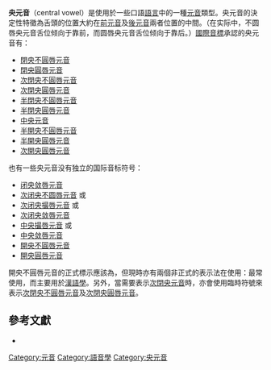 {{不是|中元音|中央元音}}
{{Unreferenced |time=2009-06-12T11:04:33+00:00 }}
{{IPA vowels|class=floatright}}

'''央元音'''（central vowel）是使用於一些口語[[語言|語言]]中的一種[[元音|元音]]類型。央元音的決定性特徵為舌頭的位置大約在[[前元音|前元音]]及[[後元音|後元音]]兩者位置的中間。（在实际中，不圆唇央元音舌位倾向于靠前，而圆唇央元音舌位倾向于靠后。）[[國際音標|國際音標]]承認的央元音有：

* [[閉央不圓唇元音|閉央不圓唇元音]] {{IPA|[ɨ]}}
* [[閉央圓唇元音|閉央圓唇元音]] {{IPA|[ʉ]}}
* [[次閉央不圓唇元音|次閉央不圓唇元音]] {{IPA|[ɪ̈]}}
* [[次閉央圓唇元音|次閉央圓唇元音]] {{IPA|[ʊ̈]}}
* [[半閉央不圓唇元音|半閉央不圓唇元音]] {{IPA|[ɘ]}}
* [[半閉央圓唇元音|半閉央圓唇元音]] {{IPA|[ɵ]}}
* [[中央元音|中央元音]] {{IPA|[ə]}}
* [[半開央不圓唇元音|半開央不圓唇元音]] {{IPA|[ɜ]}}
* [[半開央圓唇元音|半開央圓唇元音]] {{IPA|[ɞ]}}
* [[次開央圓唇元音|次開央圓唇元音]] {{IPA|[ɐ]}}
也有一些央元音没有独立的国际音标符号：
* [[闭央敛唇元音|闭央敛唇元音]] {{IPA|[ÿ]}}
* [[次闭央不圆唇元音|次闭央不圆唇元音]] {{IPA|[ɨ̞]}}{{IPA|[ɪ̈]}}{{IPA|[ɪ̠]}}或{{IPA|[ɘ̝]}}
* [[次闭央撮唇元音|次闭央撮唇元音]] {{IPA|[ʉ̞]}}{{IPA|[ʊ̈]}}{{IPA|[ʊ̟]}}或{{IPA|[ɵ̝]}}
* [[次闭央敛唇元音|次闭央敛唇元音]] {{IPA|[ʏ̈]}}
* [[中央撮唇元音|中央撮唇元音]] {{IPA|[ɵ̞]}}或{{IPA|[ɞ̝]}}
* [[中央敛唇元音|中央敛唇元音]] {{IPA|[əᵝ]}}
* [[開央不圓唇元音|開央不圓唇元音]] {{IPA|[ä]}}
* [[開央圓唇元音|開央圓唇元音]] {{IPA|[ɒ̈]}}


開央不圓唇元音的正式標示應該為{{IPA|[ä]}}，但現時亦有兩個非正式的表示法在使用：{{IPA|[a]}}最常使用，而{{IPA|[ᴀ]}}主要用於[[漢語學|漢語學]]。另外，當需要表示[[次閉央元音|次閉央元音]]時，亦會使用臨時符號{{Unicode|ᵻ、ᵿ}}來表示[[次閉央不圓唇元音|次閉央不圓唇元音]]及[[次閉央圓唇元音|次閉央圓唇元音]]。

==參考文獻==
{{refbegin}}
* {{citation|author=International Phonetic Association|year=1999|title=Handbook of the International Phonetic Association: A guide to the use of the International Phonetic Alphabet|place=Cambridge|publisher=Cambridge University Press|isbn=0-521-65236-7}}
{{refend}}

{{国际音标导航}}

[[Category:元音|Category:元音]]
[[Category:語音學|Category:語音學]]
[[Category:央元音|Category:央元音]]